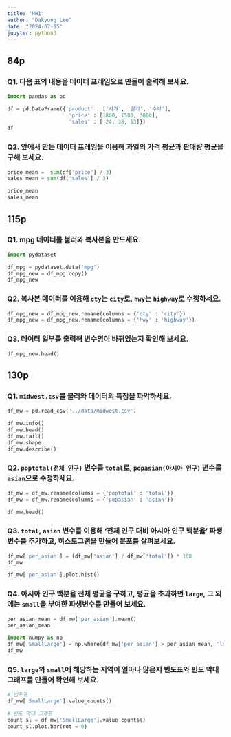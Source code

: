 ```yaml
---
title: "HW1"
author: "Dakyung Lee"
date: "2024-07-15"
jupyter: python3
---
```


## 84p

### Q1. 다음 표의 내용을 데이터 프레임으로 만들어 출력해 보세요.
```python
import pandas as pd

df = pd.DataFrame({'product' : ['사과', '딸기', '수박'],
                    'price' : [1800, 1500, 3000],
                    'sales' : [ 24, 38, 13]})
df
```

### Q2. 앞에서 만든 데이터 프레임을 이용해 과일의 가격 평균과 판매량 평균을 구해 보세요.
```python
price_mean =  sum(df['price'] / 3)
sales_mean = sum(df['sales'] / 3)

price_mean
sales_mean
```

## 115p

### Q1. mpg 데이터를 불러와 복사본을 만드세요.
```python
import pydataset

df_mpg = pydataset.data('mpg')
df_mpg_new = df_mpg.copy()
df_mpg_new
```

### Q2. 복사본 데이터를 이용해 `cty`는 `city`로, `hwy`는 `highway`로 수정하세요.
```python
df_mpg_new = df_mpg_new.rename(columns = {'cty' : 'city'})
df_mpg_new = df_mpg_new.rename(columns = {'hwy' : 'highway'})
```

### Q3. 데이터 일부를 출력해 변수명이 바뀌었는지 확인해 보세요.
```python
df_mpg_new.head()

```

## 130p

### Q1. `midwest.csv`를 불러와 데이터의 특징을 파악하세요.
```python
df_mw = pd.read_csv('../data/midwest.csv')

df_mw.info()
df_mw.head()
df_mw.tail()
df_mw.shape
df_mw.describe()
```

### Q2. `poptotal(전체 인구)` 변수를 `total`로, `popasian(아시아 인구)` 변수를 `asian`으로 수정하세요.
```python
df_mw = df_mw.rename(columns = {'poptotal' : 'total'})
df_mw = df_mw.rename(columns = {'popasian' : 'asian'})

df_mw.head()
```

### Q3. `total`, `asian` 변수를 이용해 '전체 인구 대비 아시아 인구 백분율' 파생변수를 추가하고, 히스토그램을 만들어 분포를 살펴보세요.

```python
df_mw['per_asian'] = (df_mw['asian'] / df_mw['total']) * 100
df_mw

df_mw['per_asian'].plot.hist()
```

### Q4. 아시아 인구 백분율 전체 평균을 구하고, 평균을 초과하면 `large`, 그 외에는 `small`을 부여한 파생변수를 만들어 보세요.
```python
per_asian_mean = df_mw['per_asian'].mean()
per_asian_mean

import numpy as np
df_mw['SmallLarge'] = np.where(df_mw['per_asian'] > per_asian_mean, 'large', 'small')
df_mw
```

### Q5. `large`와 `small`에 해당하는 지역이 얼마나 많은지 빈도표와 빈도 막대 그래프를 만들어 확인해 보세요.
```python
# 빈도표
df_mw['SmallLarge'].value_counts()

# 빈도 막대 그래프
count_sl = df_mw['SmallLarge'].value_counts()
count_sl.plot.bar(rot = 0)
```

